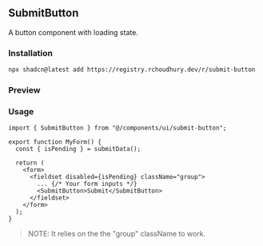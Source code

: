 
## SubmitButton
A button component with loading state.

### Installation
```bash
npx shadcn@latest add https://registry.rchoudhury.dev/r/submit-button
```

### Preview
<SubmitButtonPreview />

### Usage
```typescriptreact
import { SubmitButton } from "@/components/ui/submit-button";

export function MyForm() {
  const { isPending } = submitData();

  return (
    <form>
      <fieldset disabled={isPending} className="group">
        ... {/* Your form inputs */}
        <SubmitButton>Submit</SubmitButton>
      </fieldset>
    </form>
  );
}
```

> NOTE: It relies on the the "group" className to work.
